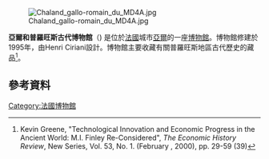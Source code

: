 [[Image:Chaland_gallo-romain_du_MD4A.jpg|thumb]]

'''亞爾和普羅旺斯古代博物館'''（{{lang-fr|Musée de l'Arles et de la Provence antiques}}) 是位於[[法國|法國]]城市[[亞爾|亞爾]]的一座[[博物館|博物館]]。博物館修建於1995年，由Henri Ciriani設計。博物館主要收藏有關普羅旺斯地區古代歷史的藏品<ref>Kevin Greene, "Technological Innovation and Economic Progress in the Ancient World: M.I. Finley Re-Considered", ''The Economic History Review'', New Series, Vol. 53, No. 1. (February , 2000), pp. 29-59 (39)</ref>。
== 參考資料 ==
{{reflist}}
{{Commons category|Musée de l'Arles et de la Provence antiques}}
[[Category:法國博物館|Category:法國博物館]]